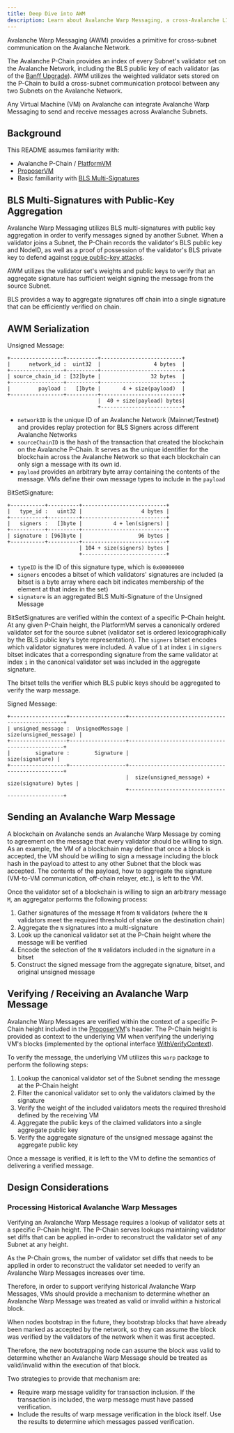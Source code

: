 ```yaml
---
title: Deep Dive into AWM
description: Learn about Avalanche Warp Messaging, a cross-Avalanche L1 communication protocol on Avalanche.
---
```



Avalanche Warp Messaging (AWM) provides a primitive for cross-subnet communication on the Avalanche Network.

The Avalanche P-Chain provides an index of every Subnet's validator set on the Avalanche Network, including the BLS public key of each validator (as of the [Banff Upgrade](https://github.com/ava-labs/avalanchego/releases/v1.9.0)). AWM utilizes the weighted validator sets stored on the P-Chain to build a cross-subnet communication protocol between any two Subnets on the Avalanche Network.

Any Virtual Machine (VM) on Avalanche can integrate Avalanche Warp Messaging to send and receive messages across Avalanche Subnets.

## Background

This README assumes familiarity with:

- Avalanche P-Chain / [PlatformVM](https://github.com/ava-labs/avalanchego/tree/master/vms/platformvm/)
- [ProposerVM](https://github.com/ava-labs/avalanchego/tree/master/vms/proposervm/README.md)
- Basic familiarity with [BLS Multi-Signatures](https://crypto.stanford.edu/~dabo/pubs/papers/BLSmultisig.html)

## BLS Multi-Signatures with Public-Key Aggregation

Avalanche Warp Messaging utilizes BLS multi-signatures with public key aggregation in order to verify messages signed by another Subnet. When a validator joins a Subnet, the P-Chain records the validator's BLS public key and NodeID, as well as a proof of possession of the validator's BLS private key to defend against [rogue public-key attacks](https://crypto.stanford.edu/~dabo/pubs/papers/BLSmultisig.html#mjx-eqn-eqaggsame).

AWM utilizes the validator set's weights and public keys to verify that an aggregate signature has sufficient weight signing the message from the source Subnet.

BLS provides a way to aggregate signatures off chain into a single signature that can be efficiently verified on chain.

## AWM Serialization

Unsigned Message:
```
+-----------------+----------+--------------------------+
|      network_id :  uint32  |                 4 bytes  |
+-----------------+----------+--------------------------+
| source_chain_id : [32]byte |                32 bytes  |
+-----------------+----------+--------------------------+
|         payload :   []byte |       4 + size(payload)  |
+-----------------+----------+--------------------------+
                             |  40 + size(payload) bytes|
                             +--------------------------+
```

- `networkID` is the unique ID of an Avalanche Network (Mainnet/Testnet) and provides replay protection for BLS Signers across different Avalanche Networks
- `sourceChainID` is the hash of the transaction that created the blockchain on the Avalanche P-Chain. It serves as the unique identifier for the blockchain across the Avalanche Network so that each blockchain can only sign a message with its own id.
- `payload` provides an arbitrary byte array containing the contents of the message. VMs define their own message types to include in the `payload`


BitSetSignature:
```
+-----------+----------+---------------------------+
|   type_id :   uint32 |                   4 bytes |
+-----------+----------+---------------------------+
|   signers :   []byte |          4 + len(signers) |
+-----------+----------+---------------------------+
| signature : [96]byte |                  96 bytes |
+-----------+----------+---------------------------+
                       | 104 + size(signers) bytes |
                       +---------------------------+
```

- `typeID` is the ID of this signature type, which is `0x00000000`
- `signers` encodes a bitset of which validators' signatures are included (a bitset is a byte array where each bit indicates membership of the element at that index in the set)
- `signature` is an aggregated BLS Multi-Signature of the Unsigned Message

BitSetSignatures are verified within the context of a specific P-Chain height. At any given P-Chain height, the PlatformVM serves a canonically ordered validator set for the source subnet (validator set is ordered lexicographically by the BLS public key's byte representation). The `signers` bitset encodes which validator signatures were included. A value of `1` at index `i` in `signers` bitset indicates that a corresponding signature from the same validator at index `i` in the canonical validator set was included in the aggregate signature.

The bitset tells the verifier which BLS public keys should be aggregated to verify the warp message.

Signed Message:
```
+------------------+------------------+-------------------------------------------------+
| unsigned_message :  UnsignedMessage |                          size(unsigned_message) |
+------------------+------------------+-------------------------------------------------+
|        signature :        Signature |                                 size(signature) |
+------------------+------------------+-------------------------------------------------+
                                      |  size(unsigned_message) + size(signature) bytes |
                                      +-------------------------------------------------+
```

## Sending an Avalanche Warp Message

A blockchain on Avalanche sends an Avalanche Warp Message by coming to agreement on the message that every validator should be willing to sign. As an example, the VM of a blockchain may define that once a block is accepted, the VM should be willing to sign a message including the block hash in the payload to attest to any other Subnet that the block was accepted. The contents of the payload, how to aggregate the signature (VM-to-VM communication, off-chain relayer, etc.), is left to the VM.

Once the validator set of a blockchain is willing to sign an arbitrary message `M`, an aggregator performs the following process:

1. Gather signatures of the message `M` from `N` validators (where the `N` validators meet the required threshold of stake on the destination chain)
2. Aggregate the `N` signatures into a multi-signature
3. Look up the canonical validator set at the P-Chain height where the message will be verified
4. Encode the selection of the `N` validators included in the signature in a bitset
5. Construct the signed message from the aggregate signature, bitset, and original unsigned message

## Verifying / Receiving an Avalanche Warp Message

Avalanche Warp Messages are verified within the context of a specific P-Chain height included in the [ProposerVM](https://github.com/ava-labs/avalanchego/tree/master/vms/proposervm/README.md)'s header. The P-Chain height is provided as context to the underlying VM when verifying the underlying VM's blocks (implemented by the optional interface [WithVerifyContext](https://github.com/ava-labs/avalanchego/tree/master/snow/engine/snowman/block/block_context_vm.go)).

To verify the message, the underlying VM utilizes this `warp` package to perform the following steps:

1. Lookup the canonical validator set of the Subnet sending the message at the P-Chain height
2. Filter the canonical validator set to only the validators claimed by the signature
3. Verify the weight of the included validators meets the required threshold defined by the receiving VM
4. Aggregate the public keys of the claimed validators into a single aggregate public key
5. Verify the aggregate signature of the unsigned message against the aggregate public key

Once a message is verified, it is left to the VM to define the semantics of delivering a verified message.

## Design Considerations

### Processing Historical Avalanche Warp Messages

Verifying an Avalanche Warp Message requires a lookup of validator sets at a specific P-Chain height. The P-Chain serves lookups maintaining validator set diffs that can be applied in-order to reconstruct the validator set of any Subnet at any height.

As the P-Chain grows, the number of validator set diffs that needs to be applied in order to reconstruct the validator set needed to verify an Avalanche Warp Messages increases over time.

Therefore, in order to support verifying historical Avalanche Warp Messages, VMs should provide a mechanism to determine whether an Avalanche Warp Message was treated as valid or invalid within a historical block.

When nodes bootstrap in the future, they bootstrap blocks that have already been marked as accepted by the network, so they can assume the block was verified by the validators of the network when it was first accepted.

Therefore, the new bootstrapping node can assume the block was valid to determine whether an Avalanche Warp Message should be treated as valid/invalid within the execution of that block.

Two strategies to provide that mechanism are:

- Require warp message validity for transaction inclusion. If the transaction is included, the warp message must have passed verification.
- Include the results of warp message verification in the block itself. Use the results to determine which messages passed verification.

